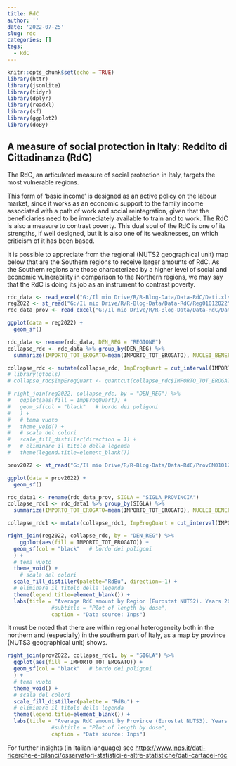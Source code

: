 ```yaml
---
title: RdC
author: ''
date: '2022-07-25'
slug: rdc
categories: []
tags:
  - RdC
---
```



```r
knitr::opts_chunk$set(echo = TRUE)
library(httr)
library(jsonlite)
library(tidyr)
library(dplyr)
library(readxl)
library(sf)
library(ggplot2)
library(doBy)
```
## A measure of social protection in Italy: Reddito di Cittadinanza (RdC)

The RdC, an articulated measure of social protection in Italy, targets the most vulnerable regions. 

This form of 'basic income' is designed as an active policy on the labour market, since it works as an economic support to the family income associated with a path of work and social reintegration, given that the beneficiaries need to be immediately available to train and to work. The RdC is also a measure to contrast poverty. This dual soul of the RdC is one of its strengths, if well designed, but it is also one of its weaknesses, on which criticism of it has been based. 

It is possible to appreciate from the regional (NUTS2 geographical unit) map below that are the Southern regions to receive larger amounts of RdC. As the Southern regions are those characterized by a higher level of social and economic vulnerability in comparison to the Northern regions, we may say that the RdC is doing its job as an instrument to contrast poverty.



```r
rdc_data <- read_excel("G:/Il mio Drive/R/R-Blog-Data/Data-RdC/Dati.xlsx")
reg2022 <- st_read("G:/Il mio Drive/R/R-Blog-Data/Data-RdC/Reg01012022")
rdc_data_prov <- read_excel("G:/Il mio Drive/R/R-Blog-Data/Data-RdC/Dati_Prov.xlsx")

ggplot(data = reg2022) +
  geom_sf()

rdc_data <- rename(rdc_data, DEN_REG = "REGIONE")
collapse_rdc <- rdc_data %>% group_by(DEN_REG) %>%
  summarize(IMPORTO_TOT_EROGATO=mean(IMPORTO_TOT_EROGATO), NUCLEI_BENEFICIARI=mean(NUCLEI_BENEFICIARI))

collapse_rdc <- mutate(collapse_rdc, ImpErogQuart = cut_interval(IMPORTO_TOT_EROGATO, n = 10)) 
# library(gtools) 
# collapse_rdc$ImpErogQuart <- quantcut(collapse_rdc$IMPORTO_TOT_EROGATO)

# right_join(reg2022, collapse_rdc, by = "DEN_REG") %>% 
#   ggplot(aes(fill = ImpErogQuart)) +
#   geom_sf(col = "black"   # bordo dei poligoni
#   ) +
#   # tema vuoto
#   theme_void() +
#   # scala del colori
#   scale_fill_distiller(direction = 1) +
#   # eliminare il titolo della legenda
#   theme(legend.title=element_blank())

prov2022 <- st_read("G:/Il mio Drive/R/R-Blog-Data/Data-RdC/ProvCM01012022")

ggplot(data = prov2022) +
  geom_sf()

rdc_data1 <- rename(rdc_data_prov, SIGLA = "SIGLA_PROVINCIA")
collapse_rdc1 <- rdc_data1 %>% group_by(SIGLA) %>%
  summarize(IMPORTO_TOT_EROGATO=mean(IMPORTO_TOT_EROGATO), NUCLEI_BENEFICIARI=mean(NUCLEI_BENEFICIARI))

collapse_rdc1 <- mutate(collapse_rdc1, ImpErogQuart = cut_interval(IMPORTO_TOT_EROGATO, n = 10)) 


```

```r

right_join(reg2022, collapse_rdc, by = "DEN_REG") %>% 
    ggplot(aes(fill = IMPORTO_TOT_EROGATO)) +
  geom_sf(col = "black"   # bordo dei poligoni
  ) +
  # tema vuoto
  theme_void() +
    # scala del colori
  scale_fill_distiller(palette="RdBu", direction=-1) +
  # eliminare il titolo della legenda
  theme(legend.title=element_blank()) +
  labs(title = "Average RdC amount by Region (Eurostat NUTS2). Years 2019-2020",
              #subtitle = "Plot of length by dose",
              caption = "Data source: Inps")

```
It must be noted that there are within regional heterogeneity both in the northern and (especially) in the southern part of Italy, as a map by province (NUTS3 geographical unit) shows.

```r

right_join(prov2022, collapse_rdc1, by = "SIGLA") %>% 
  ggplot(aes(fill = IMPORTO_TOT_EROGATO)) +
  geom_sf(col = "black"   # bordo dei poligoni
  ) +
  # tema vuoto
  theme_void() +
  # scala del colori
  scale_fill_distiller(palette = "RdBu") +
  # eliminare il titolo della legenda
  theme(legend.title=element_blank()) +
  labs(title = "Average RdC amount by Province (Eurostat NUTS3). Years 2019-2020",
              #subtitle = "Plot of length by dose",
              caption = "Data source: Inps")

```
For further insights (in Italian language) see <https://www.inps.it/dati-ricerche-e-bilanci/osservatori-statistici-e-altre-statistiche/dati-cartacei-rdc>